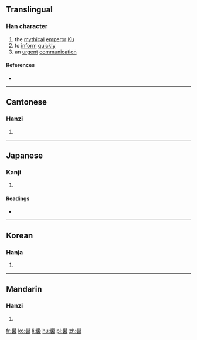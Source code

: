 {{also|喾}}
==Translingual==
{{Han etyl}}

===Han character===
{{Han char|rn=30|rad=口|as=17|sn=20|four=77601|canj=HBHGR|ids=⿱𦥯告}}

# the [[mythical]] [[emperor]] [[w:Emperor Ku|Ku]]
# to [[inform]] [[quickly]]
# an [[urgent]] [[communication]]

====References====
* {{Han ref|kx=0214.040|dkj=04586|dj=0436.310|hdz=10704.040|uh=56B3|ud=22195|bh=F441|bd=62529}}

----

==Cantonese==

===Hanzi===
{{yue-hanzi|jyut=|y=guk1|sim=喾}}

# {{defn|lang=yue|sort=口17}}

----

==Japanese==

===Kanji===
{{ja-kanji|grade=|rs=口17}}

# {{defn|lang=ja|sort=口17}}

====Readings====
* {{ja-readings|on=[[こく]] (koku)|kun=[[つげる]] (tsugeru)}}

----

==Korean==

===Hanja===
{{ko-hanja|hangeul=고|rv=go|mr=ko}}

# {{defn|lang=ko|sort=口17}}

----

==Mandarin==

===Hanzi===
{{cmn-hanzi|sim=喾|pin=[[kù]] ([[ku4]])|wg=k'u<sup>4</sup>}}

# {{defn|lang=cmn|sort=口17}}

[[fr:嚳]]
[[ko:嚳]]
[[li:嚳]]
[[hu:嚳]]
[[pl:嚳]]
[[zh:嚳]]